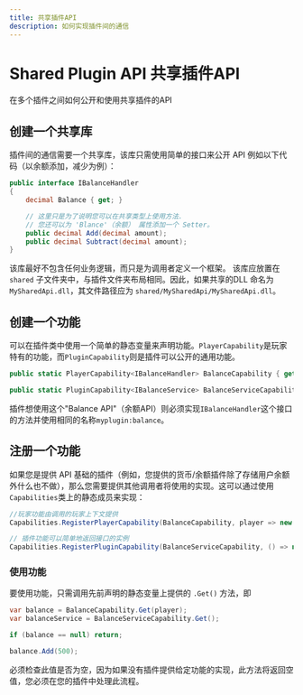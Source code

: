 ```yaml
---
title: 共享插件API
description: 如何实现插件间的通信
---
```


# Shared Plugin API 共享插件API

在多个插件之间如何公开和使用共享插件的API

## 创建一个共享库

插件间的通信需要一个共享库，该库只需使用简单的接口来公开 API 例如以下代码（以余额添加，减少为例）：

```csharp
public interface IBalanceHandler
{
    decimal Balance { get; }

    // 这里只是为了说明您可以在共享类型上使用方法.
    // 您还可以为 'Blance'（余额） 属性添加一个 Setter。
    public decimal Add(decimal amount);
    public decimal Subtract(decimal amount);
}
```

该库最好不包含任何业务逻辑，而只是为调用者定义一个框架。
该库应放置在 `shared` 子文件夹中，与插件文件夹布局相同。因此，如果共享的DLL 命名为 `MySharedApi.dll`，其文件路径应为 `shared/MySharedApi/MySharedApi.dll`。

## 创建一个功能

可以在插件类中使用一个简单的静态变量来声明功能。`PlayerCapability`是玩家特有的功能，而`PluginCapability`则是插件可以公开的通用功能。

```csharp
public static PlayerCapability<IBalanceHandler> BalanceCapability { get; } = new("myplugin:balance");

public static PluginCapability<IBalanceService> BalanceServiceCapability { get; } = new("myplugin:balance_service");
```

插件想使用这个"Balance API"（余额API）则必须实现`IBalanceHandler`这个接口的方法并使用相同的名称`myplugin:balance`。

## 注册一个功能

如果您是提供 API 基础的插件（例如，您提供的货币/余额插件除了存储用户余额外什么也不做），那么您需要提供其他调用者将使用的实现。这可以通过使用`Capabilities`类上的静态成员来实现：

```csharp
//玩家功能由调用的玩家上下文提供
Capabilities.RegisterPlayerCapability(BalanceCapability, player => new BalanceHandler(player));

// 插件功能可以简单地返回接口的实例
Capabilities.RegisterPluginCapability(BalanceServiceCapability, () => new BalanceService());
```

### 使用功能

要使用功能，只需调用先前声明的静态变量上提供的 `.Get()` 方法，即

```csharp
var balance = BalanceCapability.Get(player);
var balanceService = BalanceServiceCapability.Get();

if (balance == null) return;

balance.Add(500);
```
必须检查此值是否为空，因为如果没有插件提供给定功能的实现，此方法将返回空值，您必须在您的插件中处理此流程。
